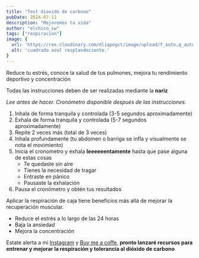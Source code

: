 ```yaml
---
title: "Test dioxido de carbono"
pubDate: 2024-07-11
description: "Mejoremos tu vida"
author: "elchico_sw"
tags: ["respiracion"]
image: {
  url: 'https://res.cloudinary.com/dliqpogct/image/upload/f_auto,q_auto/v1/mysite/box-breathing',
  alt: 'cuadrado azul resplandeciente.'
}
---
```


Reduce tu estrés, conoce la salud de tus pulmones, mejora tu rendimiento deportivo y concentración

Todas las instrucciones deben de ser realizadas mediante la **nariz** 

_Lee antes de hacer. Cronómetro disponible después de las instrucciones._

1. Inhala de forma tranquila y controlada (3-5 segundos aproximadamente)
2. Exhala de forma tranquila y controlada (5-7 segundos aproximadamente)
3. Repite 2 veces más (total de 3 veces)
4. Inhala profundamente (tu abdomen o barriga se infla y visualmente se nota el movimiento)
5. Inicia el cronometro y exhala **leeeeeentamente** hasta que pase alguna de estas cosas
    - Te quedaste sin aire
    - Tienes la necesidad de tragar
    - Entraste en pánico
    - Pausaste la exhalación
6. Pausa el cronómetro y obtén tus resultados

<Breathing />
Aplicar la respiración de caja tiene beneficios más allá de mejorar la recuperación muscular.

- Reduce el estrés a lo largo de las 24 horas
- Baja la ansiedad
- Mejora la concentración

Estate alerta a mi [Instagram](https://www.instagram.com/elchico_sw/) y [Buy me a coffe](https://www.buymeacoffee.com/elchico.coach), **pronto lanzaré recursos para entrenar y mejorar la respiración y tolerancia al dióxido de carbono** 